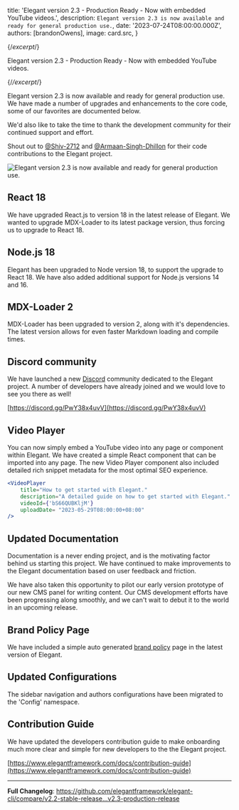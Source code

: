 
  title: 'Elegant version 2.3 - Production Ready - Now with embedded YouTube videos.',
  description: `Elegant version 2.3 is now available and ready for general production use.`,
  date: '2023-07-24T08:00:00.000Z',
  authors: [brandonOwens],
  image: card.src,
}

{/*excerpt*/}

Elegant version 2.3 - Production Ready - Now with embedded YouTube videos.

{/*/excerpt*/}

Elegant version 2.3 is now available and ready for general production use. We have made a number of upgrades and enhancements to the core code, some of our favorites are documented below.

We'd also like to take the time to thank the development community for their continued support and effort. 

Shout out to [@Shiv-2712](https://github.com/Shiv-2712) and [@Armaan-Singh-Dhillon](https://github.com/Armaan-Singh-Dhillon) for their code contributions to the Elegant project.

<div className="my-8 shadow-xl">
  <img 
    src={card.src} 
    alt="Elegant version 2.3 is now available and ready for general production use."
    className="rounded-xl"
  />
</div>

## React 18

We have upgraded React.js to version 18 in the latest release of Elegant. We wanted to upgrade MDX-Loader to its latest package version, thus forcing us to upgrade to React 18.

## Node.js 18

Elegant has been upgraded to Node version 18, to support the upgrade to React 18. We have also added additional support for Node.js versions 14 and 16.

## MDX-Loader 2

MDX-Loader has been upgraded to version 2, along with it's dependencies. The latest version allows for even faster Markdown loading and compile times.

## Discord community

We have launched a new [Discord](https://discord.gg/PwY38x4uvV) community dedicated to the Elegant project. A number of developers have already joined and we would love to see you there as well! 

[https://discord.gg/PwY38x4uvV](https://discord.gg/PwY38x4uvV)

## Video Player

You can now simply embed a YouTube video into any page or component within Elegant. We have created a simple React component that can be imported into any page. The new Video Player component also included detailed rich snippet metadata for the most optimal SEO experience.

```jsx
<VideoPlayer 
    title="How to get started with Elegant."
    description="A detailed guide on how to get started with Elegant."
    videoId={'bS66QUBKljM'}
    uploadDate= "2023-05-29T08:00:00+08:00"
/>
```
## Updated Documentation

Documentation is a never ending project, and is the motivating factor behind us starting this project. We have continued to make improvements to the Elegant documentation based on user feedback and friction.

We have also taken this opportunity to pilot our early version prototype of our new CMS panel for writing content. Our CMS development efforts have been progressing along smoothly, and we can't wait to debut it to the world in an upcoming release.

## Brand Policy Page

We have included a simple auto generated [brand policy](https://www.elegantframework.com/legal/brand) page in the latest version of Elegant. 

## Updated Configurations

The sidebar navigation and authors configurations have been migrated to the 'Config' namespace. 

## Contribution Guide
We have updated the developers contribution guide to make onboarding much more clear and simple for new developers to the the Elegant project.

[https://www.elegantframework.com/docs/contribution-guide](https://www.elegantframework.com/docs/contribution-guide)

---

**Full Changelog**: https://github.com/elegantframework/elegant-cli/compare/v2.2-stable-release...v2.3-production-release